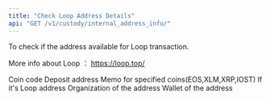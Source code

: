 ```yaml
---
title: "Check Loop Address Details"
api: "GET /v1/custody/internal_address_info/"
---
```

To check if the address available for Loop transaction.

More info about Loop ： https://loop.top/

<ParamField body="coin" type="String" required="true">
    Coin code
</ParamField>

<ParamField body="address" type="String" required="true">
    Deposit address
</ParamField>

<ParamField body="memo" type="String">
    Memo for specified coins(EOS,XLM,XRP,IOST)
</ParamField>

<ResponseField name="is_internal_address" type="Bool">
    If it's Loop address
</ResponseField>

<ResponseField name="internal_org" type="String">
    Organization of the address
</ResponseField>

<ResponseField name="internal_wallet" type="String">
    Wallet of the address
</ResponseField>